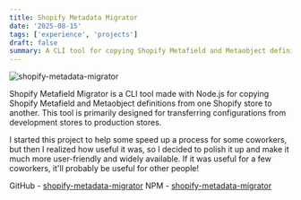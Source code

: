 ```yaml
---
title: Shopify Metadata Migrator
date: '2025-08-15'
tags: ['experience', 'projects']
draft: false
summary: A CLI tool for copying Shopify Metafield and Metaobject definitions from one Shopify store to another.
---
```


![shopify-metadata-migrator](/static/images/shopify-metadata-migrator.png)

Shopify Metafield Migrator is a CLI tool made with Node.js for copying Shopify Metafield and Metaobject definitions from one Shopify store to another. This tool is primarily designed for transferring configurations from development stores to production stores.

I started this project to help some speed up a process for some coworkers, but then I realized how useful it was, so I decided to polish it up and make it much more user-friendly and widely available. If it was useful for a few coworkers, it'll probably be useful for other people!

GitHub - [shopify-metadata-migrator](https://github.com/WarriorAchilles/shopify-metadata-migrator)
NPM - [shopify-metadata-migrator](https://www.npmjs.com/package/shopify-metadata-migrator)

